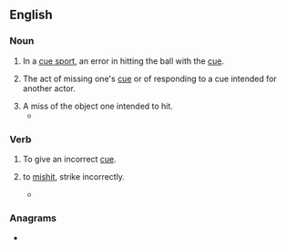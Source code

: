 ==English==

===Noun===
{{en-noun}}

# {{lb|en|sports}} In a [[cue sport]], an error in hitting the ball with the [[cue]].
# {{lb|en|theater}} The act of missing one's [[cue]] or of responding to a cue intended for another actor.
# A miss of the object one intended to hit.
#* {{quote-journal
|date=December 28, 2010
|author=Owen Phillips
|title=Sunderland 0 - 2 Blackpool
|work=BBC
|url=http://news.bbc.co.uk/sport1/hi/football/eng_prem/9317216.stm
|page=
|passage=Some comical defending involving two terrible clearances saw Kingson called on to block Welbeck's strike and then Evatt made amends for his shocking miscue by heading Bent's powerful follow-up over the bar.}}

===Verb===
{{en-verb|miscues|miscuing|pres_ptc2=miscueing|miscued}}

# {{lb|en|theater}} To give an incorrect [[cue]].
# {{lb|en|transitive}} to [[mishit]], strike incorrectly.
#* {{quote-journal|author=Phil McNulty|authorlink=Phil McNulty|title=Chelsea 1 – 0 Barcelona|url=http://www.bbc.co.uk/sport/football/17673812|archiveurl=http://web.archive.org/web/20160508094045/http://www.bbc.co.uk/sport/football/17673812|archivedate=8 May 2016|work={{w|BBC Sport}}|date=18 April 2012|passage=[[w:Cesc Fàbregas|Fabregas]] was the guilty party when Chelsea had another escape soon after. [[w:Lionel Messi|Messi]] was the creator to set up [[w:Andrés Iniesta|Iniesta]] but when [[w:Petr Čech|Cech]] could only push out his shot, the former Arsenal captain '''miscued''' his finish from eight yards.}}

===Anagrams===
* {{anagrams|en|cesium}}